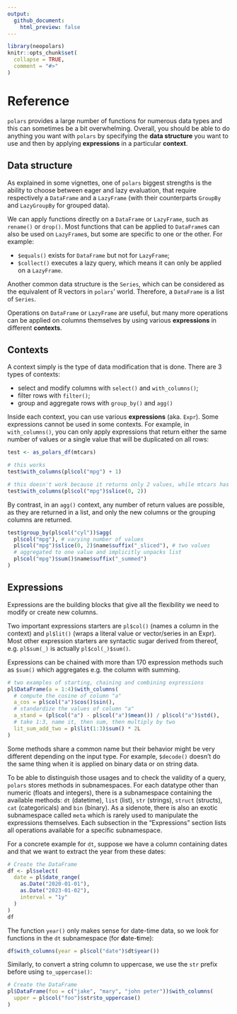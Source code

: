```yaml
---
output:
  github_document:
    html_preview: false
---
```


```r
library(neopolars)
knitr::opts_chunk$set(
  collapse = TRUE,
  comment = "#>"
)
```

# Reference

`polars` provides a large number of functions for numerous data types and this
can sometimes be a bit overwhelming. Overall, you should be able to do anything
you want with `polars` by specifying the **data structure** you want to use and
then by applying **expressions** in a particular **context**.

## Data structure

As explained in some vignettes, one of `polars` biggest strengths is the ability
to choose between eager and lazy evaluation, that require respectively a
`DataFrame` and a `LazyFrame` (with their counterparts `GroupBy` and `LazyGroupBy`
for grouped data).

We can apply functions directly on a `DataFrame` or `LazyFrame`, such as `rename()`
or `drop()`. Most functions that can be applied to `DataFrame`s can also be used
on `LazyFrame`s, but some are specific to one or the other. For example:

* `$equals()` exists for `DataFrame` but not for `LazyFrame`;
* `$collect()` executes a lazy query, which means it can only be applied on
  a `LazyFrame`.

Another common data structure is the `Series`, which can be considered as the
equivalent of R vectors in `polars`' world. Therefore, a `DataFrame` is a list of
`Series`.

Operations on `DataFrame` or `LazyFrame` are useful, but many more operations
can be applied on columns themselves by using various **expressions** in different
**contexts**.

## Contexts

A context simply is the type of data modification that is done. There are 3 types
of contexts:

* select and modify columns with `select()` and `with_columns()`;
* filter rows with `filter()`;
* group and aggregate rows with `group_by()` and `agg()`

Inside each context, you can use various **expressions** (aka. `Expr`). Some
expressions cannot be used in some contexts. For example, in `with_columns()`,
you can only apply expressions that return either the same number of values or a
single value that will be duplicated on all rows:

```r
test <- as_polars_df(mtcars)
```

```r
# this works
test$with_columns(pl$col("mpg") + 1)
```

```r
# this doesn't work because it returns only 2 values, while mtcars has 32 rows.
test$with_columns(pl$col("mpg")$slice(0, 2))
```

By contrast, in an `agg()` context, any number of return values are possible, as
they are returned in a list, and only the new columns or the grouping columns
are returned.

```r
test$group_by(pl$col("cyl"))$agg(
  pl$col("mpg"), # varying number of values
  pl$col("mpg")$slice(0, 2)$name$suffix("_sliced"), # two values
  # aggregated to one value and implicitly unpacks list
  pl$col("mpg")$sum()$name$suffix("_summed")
)
```

## Expressions

Expressions are the building blocks that give all the flexibility we need to
modify or create new columns.

Two important expressions starters are `pl$col()` (names a column in the context)
and `pl$lit()` (wraps a literal value or vector/series in an Expr). Most other
expression starters are syntactic sugar derived from thereof, e.g. `pl$sum(_)` is
actually `pl$col(_)$sum()`.

Expressions can be chained with more than 170 expression methods such as `$sum()`
which aggregates e.g. the column with summing.

```r
# two examples of starting, chaining and combining expressions
pl$DataFrame(a = 1:4)$with_columns(
  # compute the cosine of column "a"
  a_cos = pl$col("a")$cos()$sin(),
  # standardize the values of column "a"
  a_stand = (pl$col("a") - pl$col("a")$mean()) / pl$col("a")$std(),
  # take 1:3, name it, then sum, then multiply by two
  lit_sum_add_two = pl$lit(1:3)$sum() * 2L
)
```

Some methods share a common name but their behavior might be very different
depending on the input type. For example, `$decode()` doesn't do the same thing
when it is applied on binary data or on string data.

To be able to distinguish those usages and to check the validity of a query,
`polars` stores methods in subnamespaces. For each datatype other than numeric
(floats and integers), there is a subnamespace containing the available methods:
`dt` (datetime), `list` (list), `str` (strings), `struct` (structs), `cat`
(categoricals) and `bin` (binary). As a sidenote, there is also an exotic
subnamespace called `meta` which is rarely used to manipulate the expressions
themselves. Each subsection in the "Expressions" section lists all operations
available for a specific subnamespace.

For a concrete example for `dt`, suppose we have a column containing dates and
that we want to extract the year from these dates:

```r
# Create the DataFrame
df <- pl$select(
  date = pl$date_range(
    as.Date("2020-01-01"),
    as.Date("2023-01-02"),
    interval = "1y"
  )
)
df
```

The function `year()` only makes sense for date-time data, so we look for functions
in the `dt` subnamespace (for **d**ate-**t**ime):

```r
df$with_columns(year = pl$col("date")$dt$year())
```

Similarly, to convert a string column to uppercase, we use the `str` prefix
before using `to_uppercase()`:

```r
# Create the DataFrame
pl$DataFrame(foo = c("jake", "mary", "john peter"))$with_columns(
  upper = pl$col("foo")$str$to_uppercase()
)
```
